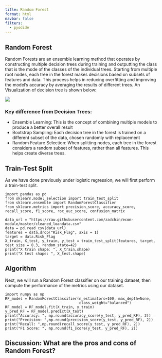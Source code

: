 ```yaml
---
title: Random Forest
format: html
navbar: false
filters:
  - pyodide
---
```


## Random Forest

Random Forests are an ensemble learning method that operates by constructing multiple decision trees during training and outputting the class that is the mode of the classes of the individual trees. Starting from multiple root nodes, each tree in the forest makes decisions based on subsets of features and data. This process helps in reducing overfitting and improving the model's accuracy by averaging the results of different trees. An Visualization of decision tree is shown below:

![](assets/img/randomforest.png)

### Key difference from Decision Trees:

- Ensemble Learning: This is the concept of combining multiple models to produce a better overall result
- Bootstrap Sampling: Each decision tree in the forest is trained on a different subset of the data, chosen randomly with replacement
- Random Feature Selection: When splitting nodes, each tree in the forest considers a random subset of features, rather than all features. This helps create diverse trees.


## Train-Test Split

As we have done previously under logistic regression, we will first perform a train-test split.

```pyodide-python
import pandas as pd
from sklearn.model_selection import train_test_split
from sklearn.ensemble import RandomForestClassifier
from sklearn.metrics import precision_score, accuracy_score, recall_score, f1_score, roc_auc_score, confusion_matrix

data_url = "https://raw.githubusercontent.com/zadchin/econ-module/master/cleaned_loandata.csv"
data = pd.read_csv(data_url)
features = data.drop("Risk_Flag", axis = 1) 
target = data.Risk_Flag 
X_train, X_test, y_train, y_test = train_test_split(features, target, test_size = 0.3, random_state=42)
print("X train shape: ", X_train.shape)
print("X test shape: ", X_test.shape)
```


## Algorithm

Next, we will run a Random Forest classifier on our training dataset, then compute the performance of the metrics using our dataset.

```pyodide-python
import numpy as np
RF_model = RandomForestClassifier(n_estimators=100, max_depth=None,
                                  class_weight="balanced")
RF_model = RF_model.fit(X_train, y_train)
y_pred_RF = RF_model.predict(X_test)
print("Accuracy: ", np.round(accuracy_score(y_test, y_pred_RF), 2))
print("Precision: ",np.round(precision_score(y_test, y_pred_RF), 2))
print("Recall: ",np.round(recall_score(y_test, y_pred_RF), 2))
print("F1 Score: ", np.round(f1_score(y_test, y_pred_RF), 2))
```

## Discussion: What are the pros and cons of Random Forest?



$\,$
